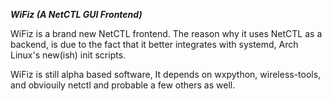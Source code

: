 '''''WiFiz (A NetCTL GUI Frontend)'''''

WiFiz is a brand new NetCTL frontend. The reason why it uses NetCTL as a 
backend, is due to the fact that it better integrates with systemd, 
Arch Linux's new(ish) init scripts.

WiFiz is still alpha based software, It depends on wxpython, wireless-tools, 
and obviouily netctl and probable a few others as well.
